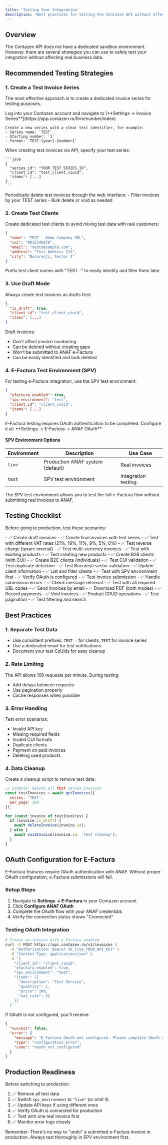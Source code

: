 ```yaml
---
title: 'Testing Your Integration'
description: 'Best practices for testing the Contazen API without affecting production data'
---
```


## Overview

The Contazen API does not have a dedicated sandbox environment. However, there are several strategies you can use to safely test your integration without affecting real business data.

## Recommended Testing Strategies

### 1. Create a Test Invoice Series

The most effective approach is to create a dedicated invoice series for testing purposes.

<Steps>
  <Step title="Create Test Series">
    Log into your Contazen account and navigate to [**Settings → Invoice Series**](https://app.contazen.ro/firm/number/index)
    
    Create a new series with a clear test identifier, for example:
    - Series name: `TEST`
    - Starting number: `1`
    - Format: `TEST-{year}-{number}`
  </Step>
  
  <Step title="Use Test Series in API">
    When creating test invoices via API, specify your test series:
    
    ```json
    {
      "series_id": "YOUR_TEST_SERIES_ID",
      "client_id": "test_client_czuid",
      "items": [...]
    }
    ```
  </Step>
  
  <Step title="Clean Up Test Data">
    Periodically delete test invoices through the web interface:
    - Filter invoices by your TEST series
    - Bulk delete or void as needed
  </Step>
</Steps>

### 2. Create Test Clients

Create dedicated test clients to avoid mixing test data with real customers:

```json
{
  "name": "TEST - Demo Company SRL",
  "cui": "RO12345678",
  "email": "test@example.com",
  "address": "Test Address 123",
  "city": "București, Sector 1"
}
```

<Tip>
  Prefix test client names with "TEST -" to easily identify and filter them later.
</Tip>

### 3. Use Draft Mode

Always create test invoices as drafts first:

```json
{
  "is_draft": true,
  "client_id": "test_client_czuid",
  "items": [...]
}
```

Draft invoices:
- Don't affect invoice numbering
- Can be deleted without creating gaps
- Won't be submitted to ANAF e-Factura
- Can be easily identified and bulk deleted

### 4. E-Factura Test Environment (SPV)

For testing e-Factura integration, use the SPV test environment:

```json
{
  "efactura_enabled": true,
  "spv_environment": "test",
  "client_id": "client_czuid",
  "items": [...]
}
```

<Warning>
  E-Factura testing requires OAuth authentication to be completed. Configure it at:
  **Settings → E-Factura → ANAF OAuth**
</Warning>

#### SPV Environment Options

| Environment | Description | Use Case |
|-------------|-------------|----------|
| `live` | Production ANAF system (default) | Real invoices |
| `test` | SPV test environment | Integration testing |

<Note>
  The SPV test environment allows you to test the full e-Factura flow without submitting real invoices to ANAF.
</Note>

## Testing Checklist

Before going to production, test these scenarios:

<Tabs>
  <Tab title="Invoice Creation">
    - ✅ Create draft invoices
    - ✅ Create final invoices with test series
    - ✅ Test with different VAT rates (21%, 19%, 11%, 9%, 5%, 0%)
    - ✅ Test reverse charge (taxare inversă)
    - ✅ Test multi-currency invoices
    - ✅ Test with existing products
    - ✅ Test creating new products
  </Tab>
  
  <Tab title="Client Management">
    - ✅ Create B2B clients (with CUI)
    - ✅ Create B2C clients (individuals)
    - ✅ Test CUI validation
    - ✅ Test duplicate detection
    - ✅ Test București sector validation
    - ✅ Update client information
    - ✅ List and filter clients
  </Tab>
  
  <Tab title="E-Factura">
    - ✅ Test with SPV environment first
    - ✅ Verify OAuth is configured
    - ✅ Test invoice submission
    - ✅ Handle submission errors
    - ✅ Check message retrieval
    - ✅ Test with all required UBL codes
  </Tab>
  
  <Tab title="Other Operations">
    - ✅ Send invoices by email
    - ✅ Download PDF (both modes)
    - ✅ Record payments
    - ✅ Void invoices
    - ✅ Product CRUD operations
    - ✅ Test pagination
    - ✅ Test filtering and search
  </Tab>
</Tabs>

## Best Practices

### 1. Separate Test Data

- Use consistent prefixes: `TEST -` for clients, `TEST` for invoice series
- Use a dedicated email for test notifications
- Document your test CzUids for easy cleanup

### 2. Rate Limiting

The API allows 100 requests per minute. During testing:
- Add delays between requests
- Use pagination properly
- Cache responses when possible

### 3. Error Handling

Test error scenarios:
- Invalid API key
- Missing required fields
- Invalid CUI formats
- Duplicate clients
- Payment on paid invoices
- Deleting used products

### 4. Data Cleanup

Create a cleanup script to remove test data:

```javascript
// Example: Delete all TEST series invoices
const testInvoices = await getInvoices({ 
  series: 'TEST',
  per_page: 100 
});

for (const invoice of testInvoices) {
  if (invoice.is_draft) {
    await deleteInvoice(invoice.id);
  } else {
    await voidInvoice(invoice.id, 'Test cleanup');
  }
}
```

## OAuth Configuration for E-Factura

<Warning>
  E-Factura features require OAuth authentication with ANAF. Without proper OAuth configuration, e-Factura submissions will fail.
</Warning>

### Setup Steps

1. Navigate to **Settings → E-Factura** in your Contazen account
2. Click **Configure ANAF OAuth**
3. Complete the OAuth flow with your ANAF credentials
4. Verify the connection status shows "Connected"

### Testing OAuth Integration

```bash
# Create an invoice with e-Factura enabled
curl -X POST https://api.contazen.ro/v1/invoices \
  -H "Authorization: Bearer sk_live_YOUR_API_KEY" \
  -H "Content-Type: application/json" \
  -d '{
    "client_id": "client_czuid",
    "efactura_enabled": true,
    "spv_environment": "test",
    "items": [{
      "description": "Test Service",
      "quantity": 1,
      "price": 100,
      "vat_rate": 21
    }]
  }'
```

If OAuth is not configured, you'll receive:

```json
{
  "success": false,
  "error": {
    "message": "E-Factura OAuth not configured. Please complete OAuth setup at /firm/index/efactura",
    "type": "configuration_error",
    "code": "oauth_not_configured"
  }
}
```

## Production Readiness

Before switching to production:

1. ✅ Remove all test data
2. ✅ Switch `spv_environment` to `"live"` (or omit it)
3. ✅ Update API keys if using different ones
4. ✅ Verify OAuth is connected for production
5. ✅ Test with one real invoice first
6. ✅ Monitor error logs closely

<Note>
  Remember: There's no way to "undo" a submitted e-Factura invoice in production. Always test thoroughly in SPV environment first.
</Note>